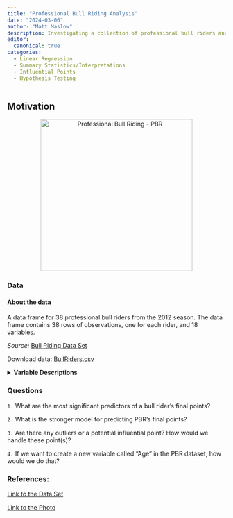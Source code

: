 ```yaml
---
title: "Professional Bull Riding Analysis"
date: "2024-03-06"
author: "Matt Maslow"
description: Investigating a collection of professional bull riders and their statistics from 2012 season.
editor: 
  canonical: true
categories:
  - Linear Regression
  - Summary Statistics/Interpretations
  - Influential Points
  - Hypothesis Testing
---
```



## Motivation

<div style="text-align:center;">
  <img src="bullRider.jpg" alt="Professional Bull Riding - PBR" width="350"/>
</div>


### Data


#### About the data

A data frame for 38 professional bull riders from the 2012 season. The data frame contains 38 rows of observations, one for each rider, and 18 variables. 

*Source:* <a href="https://courses.edx.org/c4x/UTAustinX/UT.7.01x/asset/BullRiders.csv" target="_blank">Bull Riding Data Set</a>

Download data: [BullRiders.csv](BullRiders.csv)

<details>

<summary><b>Variable Descriptions</b></summary>

| **Variable**      | **Description**                                              |
|-------------------|--------------------------------------------------------------|
| `Rider`           | name of the pro. bull rider                                  |
| `PBRank`          | bull rider's ranking                                         |
| `YearBorn`        | birth year of the bull rider                                 |
| `Height`          | bull rider's height                                          |
| `Weight`          | bull rider's weight                                          |
| `YearsPro`        | number of years bull rider has been pro                      |
| `Season`          | year season takes place                                      |
| `Events`          | number of events each bull rider has participated in         |
| `BuckOuts`        | number of falls or times rider thrown off bull               |
| `Rides`           | number of rides                                              |
| `CupPoints`       | riders points towards the Cup/trophy                         |
| `place`           | riders ranking in competition                                |
| `RidePer`         | percent of their rides that were a success                   |
| `Wins`            | total number of wins                                         |
| `Top5`            | number of times rider placed in the top 5                    |
| `Top10`           | number of times rider placed in the top 10                   |
| `FinalPoints`     | total points for the season                                  |
| `Earnings`        | total earnings for the season                                |


</details>


### Questions

`1.` What are the most significant predictors of a bull rider's final points?

`2.` What is the stronger model for predicting PBR's final points?

`3.` Are there any outliers or a potential influential point? How would we handle these point(s)?

`4.` If we want to create a new variable called "Age" in the PBR dataset, how would we do that?




### References:

[Link to the Data Set](https://rpubs.com/sharaf/42815)

[Link to the Photo](https://www.quora.com/Why-are-the-bulls-so-pissed-in-PBR-and-other-bull-riding-competitions-Is-it-instinct-that-makes-them-buck-off-the-rider-then-run-back-into-the-pen-or-do-they-train-them-to-act-like-this)

